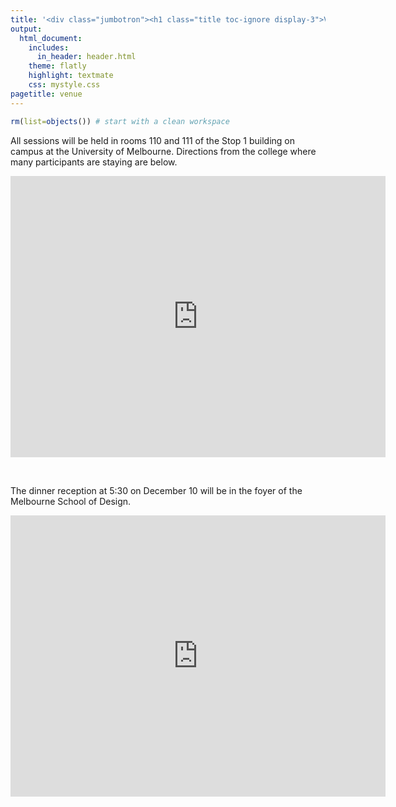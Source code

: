 ---
title: '<div class="jumbotron"><h1 class="title toc-ignore display-3">Venue</h1></div>'
output:
  html_document:
    includes:
      in_header: header.html
    theme: flatly
    highlight: textmate
    css: mystyle.css
pagetitle: venue
---

```{r,echo=FALSE}
rm(list=objects()) # start with a clean workspace
```
All sessions will be held in rooms 110 and 111 of the Stop 1 building on campus at the University of Melbourne. Directions from the college where many participants are staying are below.

<iframe src="https://www.google.com/maps/embed?pb=!1m28!1m12!1m3!1d3152.646810623326!2d144.96140706534715!3d-37.798316129755115!2m3!1f0!2f0!3f0!3m2!1i1024!2i768!4f13.1!4m13!3e2!4m5!1s0x6ad642d452951ae5%3A0x60c803908d0193ac!2sSt+Mary%E2%80%99s+College%2C+871+Swanston+St%2C+Parkville+VIC+3052!3m2!1d-37.796232499999995!2d144.9641679!4m5!1s0x6ad642d374de7735%3A0xc606447c888b14dd!2sStop+1+Parkville%2C+199%2C+757+Swanston+St%2C+Parkville+VIC+3010!3m2!1d-37.800182!2d144.96372!5e0!3m2!1sen!2sau!4v1543203335017" width="600" height="450" frameborder="0" style="border:0" allowfullscreen></iframe>


&nbsp;
&nbsp;

The dinner reception at 5:30 on December 10 will be in the foyer of the Melbourne School of Design.


<iframe src="https://www.google.com/maps/embed?pb=!1m18!1m12!1m3!1d6305.381148176299!2d144.95829763129808!3d-37.79729069494329!2m3!1f0!2f0!3f0!3m2!1i1024!2i768!4f13.1!3m3!1m2!1s0x6ad642d4bb5eaf8b%3A0x462412e51f4a0e76!2sMelbourne+School+of+Design!5e0!3m2!1sen!2sau!4v1543205780465" width="600" height="450" frameborder="0" style="border:0" allowfullscreen></iframe>


